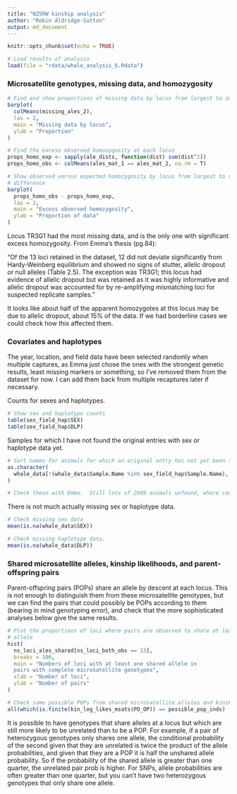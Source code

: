 ```yaml
---
title: "NZSRW kinship analysis"
author: "Robin Aldridge-Sutton"
output: md_document
---
```


```r
knitr::opts_chunk$set(echo = TRUE)
```

```r
# Load results of analysis
load(file = "rdata/whale_analysis_6.Rdata")
```

### Microsatellite genotypes, missing data, and homozygosity

```r
# Find and show proportions of missing data by locus from largest to smallest
barplot(
  colMeans(missing_ales_2),
  las = 2,
  main = "Missing data by locus",
  ylab = "Proportion"
)
```

```r
# Find the excess observed homozygosity at each locus
props_homo_exp <- sapply(ale_dists, function(dist) sum(dist^2))
props_homo_obs <- colMeans(ales_mat_1 == ales_mat_2, na.rm = T)

# Show observed versus expected homozygosity by locus from largest to smallest
# difference
barplot(
  props_homo_obs - props_homo_exp,
  las = 2,
  main = "Excess observed homozygosity",
  ylab = "Proportion of data"
)
```

Locus TR3G1 had the most missing data, and is the only one with significant excess homozygosity.  From Emma's thesis (pg.84):

"Of the 13 loci retained in the dataset, 12 did not deviate significantly from
Hardy-Weinberg equilibrium and showed no signs of stutter, allelic dropout or
null alleles (Table 2.5). The exception was TR3G1; this locus had evidence of
allelic dropout but was retained as it was highly informative and allelic
dropout was accounted for by re-amplifying mismatching loci for suspected
replicate samples."

It looks like about half of the apparent homozygotes at this locus may be due to
allelic dropout, about 15% of the data.  If we had borderline cases we could check how this affected them.

### Covariates and haplotypes

The year, location, and field data have been selected randomly when multiple captures, as Emma just chose the ones with the strongest genetic results, least missing markers or something, so I've removed them from the dataset for now.  I can add them back from multiple recaptures later if necessary.

Counts for sexes and haplotypes.

```r
# Show sex and haplotype counts
table(sex_field_hap$SEX)
table(sex_field_hap$DLP)
```

Samples for which I have not found the original entries with sex or haplotype data yet.

```r
# Sort names for animals for which an original entry has not yet been found
as.character(
  whale_data[!(whale_data$Sample.Name %in% sex_field_hap$Sample.Name), 1]
)

# Check these with Emma.  Still lots of 2009 animals unfound, where could they be? 
```

There is not much actually missing sex or haplotype data.

```r
# Check missing sex data
mean(is.na(whale_data$SEX))

# Check missing haplotype data.
mean(is.na(whale_data$DLP))
```

### Shared microsatellite alleles, kinship likelihoods, and parent-offspring pairs

Parent-offspring pairs (POPs) share an allele by descent at each locus.  This is not enough to distinguish them from these microsatellite genotypes, but we can find the pairs that could possibly be POPs according to them (bearing in mind genotyping error), and check that the more sophisticated analyses below give the same results.

```r
# Plot the proportions of loci where pairs are observed to share at least one
# allele
hist(
  ns_loci_ales_shared[ns_loci_both_obs == 13],
  breaks = 100,
  main = "Numbers of loci with at least one shared allele in 
  pairs with complete microsatellite genotypes",
  xlab = "Number of loci",
  ylab = "Number of pairs"
)
```

```r
# Check same possible POPs from shared microsatellite alleles and kinship likelihoods
all(which(is.finite(kin_log_likes_msats$PO_OP)) == possible_pop_inds)
```

It is possible to have genotypes that share alleles at a locus but which are still more likely to be unrelated than to be a POP.  For example, if a pair of heterozygous genotypes only shares one allele, the conditional probability of the second given that they are unrelated is twice the product of the allele probabilities, and given that they are a POP it is half the unshared allele probability.  So if the probability of the shared allele is greater than one quarter, the unrelated pair prob is higher. For SNPs, allele probabilities are often greater than one quarter, but you can't have two heterozygous genotypes that only share one allele.





